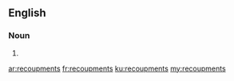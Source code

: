 ==English==

===Noun===
{{head|en|plural}}

# {{plural of|recoupment|lang=en|nocat=1}}

[[ar:recoupments]]
[[fr:recoupments]]
[[ku:recoupments]]
[[my:recoupments]]